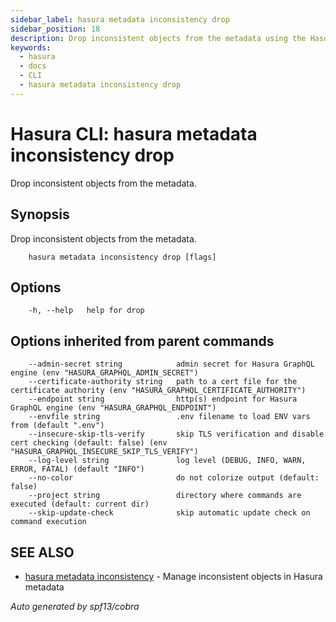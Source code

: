 ```yaml
---
sidebar_label: hasura metadata inconsistency drop
sidebar_position: 18
description: Drop inconsistent objects from the metadata using the Hasura CLI
keywords:
  - hasura
  - docs
  - CLI
  - hasura metadata inconsistency drop
---
```


# Hasura CLI: hasura metadata inconsistency drop

Drop inconsistent objects from the metadata.

## Synopsis

Drop inconsistent objects from the metadata.

```
    hasura metadata inconsistency drop [flags]
```

## Options

```
    -h, --help   help for drop
```

## Options inherited from parent commands

```
    --admin-secret string            admin secret for Hasura GraphQL engine (env "HASURA_GRAPHQL_ADMIN_SECRET")
    --certificate-authority string   path to a cert file for the certificate authority (env "HASURA_GRAPHQL_CERTIFICATE_AUTHORITY")
    --endpoint string                http(s) endpoint for Hasura GraphQL engine (env "HASURA_GRAPHQL_ENDPOINT")
    --envfile string                 .env filename to load ENV vars from (default ".env")
    --insecure-skip-tls-verify       skip TLS verification and disable cert checking (default: false) (env "HASURA_GRAPHQL_INSECURE_SKIP_TLS_VERIFY")
    --log-level string               log level (DEBUG, INFO, WARN, ERROR, FATAL) (default "INFO")
    --no-color                       do not colorize output (default: false)
    --project string                 directory where commands are executed (default: current dir)
    --skip-update-check              skip automatic update check on command execution
```

## SEE ALSO

- [hasura metadata inconsistency](/graphql/core/hasura-cli/hasura_metadata_inconsistency) - Manage inconsistent objects in Hasura metadata

_Auto generated by spf13/cobra_
